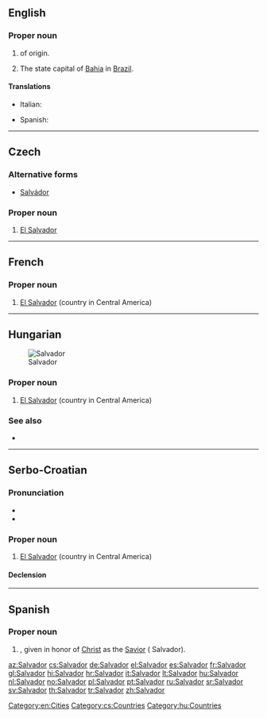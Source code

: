 {{also|salvador}}
==English==

===Proper noun===
{{en-proper noun}}

# {{given name|male|from=Spanish|}} of {{etyl|es}} origin.
# The state capital of [[Bahia]] in [[Brazil]].

====Translations====
{{trans-top|male given name}}
* Italian: {{t+|it|Salvatore}}
{{trans-mid}}
* Spanish: {{t+|es|Salvador}}
{{trans-bottom}}

[[Category:en:Cities]]

----

==Czech==

===Alternative forms===
* [[Salvádor]]

===Proper noun===
{{cs-proper noun|g=m}}

# [[El Salvador]]

[[Category:cs:Countries]]

----

==French==
{{wikipedia|lang=fr}}

===Proper noun===
{{fr-proper noun}}

# [[El Salvador]] (country in Central America)

----

==Hungarian==
[[Image:LocationElSalvador.png|thumb|Salvador]]

===Proper noun===
{{hu-proper noun}}

# [[El Salvador]] (country in Central America)

===See also===
* {{pedialite|lang=hu}}

[[Category:hu:Countries]]

----

==Serbo-Croatian==

===Pronunciation===
* {{IPA|/sǎlʋaːdor/|lang=sh}}
* {{hyphenation|Sal|va|dor}}

===Proper noun===
{{sh-proper noun|g=m|head=Sàlvādor|r|Салвадор|Са̀лва̄дор}}

# [[El Salvador]] (country in Central America)

====Declension====
{{sh-decl-noun-unc
|Salvador
|Salvadora
|Salvadoru
|Salvador
|Salvadore
|Salvadoru
|Salvadorom
}}

----

==Spanish==

===Proper noun===
{{es-proper noun|m}}

# {{given name|male|lang=es}}, given in honor of [[Christ]] as the [[Savior]] ( Salvador).

[[az:Salvador]]
[[cs:Salvador]]
[[de:Salvador]]
[[el:Salvador]]
[[es:Salvador]]
[[fr:Salvador]]
[[gl:Salvador]]
[[hi:Salvador]]
[[hr:Salvador]]
[[it:Salvador]]
[[lt:Salvador]]
[[hu:Salvador]]
[[nl:Salvador]]
[[no:Salvador]]
[[pl:Salvador]]
[[pt:Salvador]]
[[ru:Salvador]]
[[sr:Salvador]]
[[sv:Salvador]]
[[th:Salvador]]
[[tr:Salvador]]
[[zh:Salvador]]